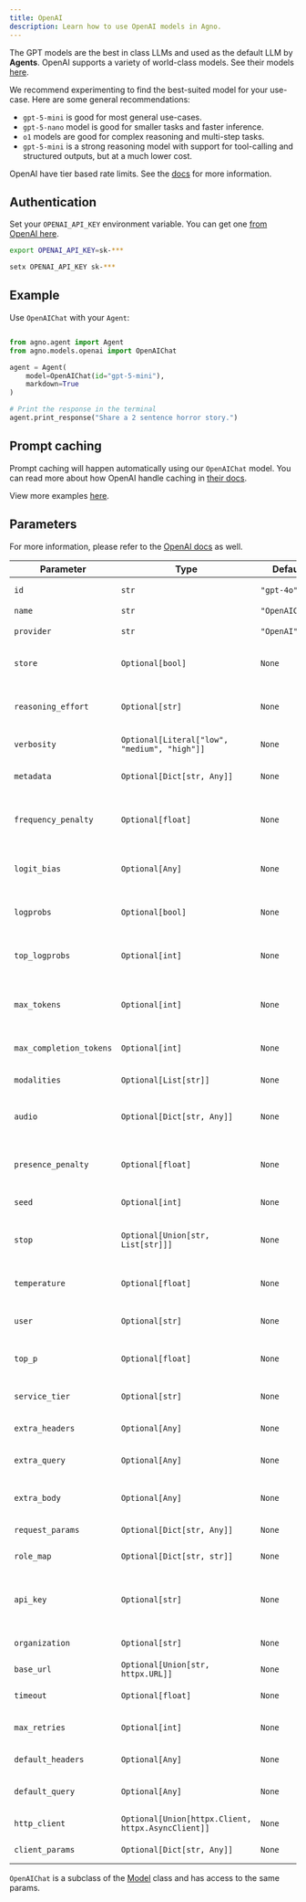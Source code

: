 ```yaml
---
title: OpenAI
description: Learn how to use OpenAI models in Agno.
---
```


The GPT models are the best in class LLMs and used as the default LLM by **Agents**. OpenAI supports a variety of world-class models. See their models [here](https://platform.openai.com/docs/models).

We recommend experimenting to find the best-suited model for your use-case. Here are some general recommendations:

- `gpt-5-mini` is good for most general use-cases.
- `gpt-5-nano` model is good for smaller tasks and faster inference.
- `o1` models are good for complex reasoning and multi-step tasks.
- `gpt-5-mini` is a strong reasoning model with support for tool-calling and structured outputs, but at a much lower cost.

OpenAI have tier based rate limits. See the [docs](https://platform.openai.com/docs/guides/rate-limits/usage-tiers) for more information.

## Authentication

Set your `OPENAI_API_KEY` environment variable. You can get one [from OpenAI here](https://platform.openai.com/account/api-keys).

<CodeGroup>

```bash Mac
export OPENAI_API_KEY=sk-***
```

```bash Windows
setx OPENAI_API_KEY sk-***
```

</CodeGroup>

## Example

Use `OpenAIChat` with your `Agent`:

<CodeGroup>

```python agent.py

from agno.agent import Agent
from agno.models.openai import OpenAIChat

agent = Agent(
    model=OpenAIChat(id="gpt-5-mini"),
    markdown=True
)

# Print the response in the terminal
agent.print_response("Share a 2 sentence horror story.")

```

## Prompt caching

Prompt caching will happen automatically using our `OpenAIChat` model. You can read more about how OpenAI handle caching in [their docs](https://platform.openai.com/docs/guides/prompt-caching).

</CodeGroup>

<Note> View more examples [here](/examples/models/openai/chat/basic). </Note>

## Parameters

For more information, please refer to the [OpenAI docs](https://platform.openai.com/docs/api-reference/chat/create) as well.

| Parameter                    | Type                           | Default                | Description                                                                                              |
| ---------------------------- | ------------------------------ | ---------------------- | -------------------------------------------------------------------------------------------------------- |
| `id`                         | `str`                          | `"gpt-4o"`             | The id of the OpenAI model to use                                                                       |
| `name`                       | `str`                          | `"OpenAIChat"`         | The name of the model                                                                                    |
| `provider`                   | `str`                          | `"OpenAI"`             | The provider of the model                                                                                |
| `store`                      | `Optional[bool]`               | `None`                 | Whether to store the conversation for training purposes                                                  |
| `reasoning_effort`           | `Optional[str]`                | `None`                 | The reasoning effort level for o1 models ("low", "medium", "high")                                      |
| `verbosity`                  | `Optional[Literal["low", "medium", "high"]]` | `None`     | Controls verbosity level of reasoning models                                                             |
| `metadata`                   | `Optional[Dict[str, Any]]`     | `None`                 | Developer-defined metadata to associate with the completion                                              |
| `frequency_penalty`          | `Optional[float]`              | `None`                 | Penalizes new tokens based on their frequency in the text so far (-2.0 to 2.0)                         |
| `logit_bias`                 | `Optional[Any]`                | `None`                 | Modifies the likelihood of specified tokens appearing in the completion                                  |
| `logprobs`                   | `Optional[bool]`               | `None`                 | Whether to return log probabilities of the output tokens                                                 |
| `top_logprobs`               | `Optional[int]`                | `None`                 | Number of most likely tokens to return log probabilities for (0 to 20)                                  |
| `max_tokens`                 | `Optional[int]`                | `None`                 | Maximum number of tokens to generate (deprecated, use max_completion_tokens)                            |
| `max_completion_tokens`      | `Optional[int]`                | `None`                 | Maximum number of completion tokens to generate                                                          |
| `modalities`                 | `Optional[List[str]]`          | `None`                 | List of modalities to use ("text" and/or "audio")                                                       |
| `audio`                      | `Optional[Dict[str, Any]]`     | `None`                 | Audio configuration (e.g., `{"voice": "alloy", "format": "wav"}`)                                         |
| `presence_penalty`           | `Optional[float]`              | `None`                 | Penalizes new tokens based on whether they appear in the text so far (-2.0 to 2.0)                     |
| `seed`                       | `Optional[int]`                | `None`                 | Random seed for deterministic sampling                                                                   |
| `stop`                       | `Optional[Union[str, List[str]]]` | `None`              | Up to 4 sequences where the API will stop generating further tokens                                     |
| `temperature`                | `Optional[float]`              | `None`                 | Controls randomness in the model's output (0.0 to 2.0)                                                  |
| `user`                       | `Optional[str]`                | `None`                 | A unique identifier representing your end-user                                                           |
| `top_p`                      | `Optional[float]`              | `None`                 | Controls diversity via nucleus sampling (0.0 to 1.0)                                                    |
| `service_tier`               | `Optional[str]`                | `None`                 | Service tier to use ("auto", "default", "flex", "priority")                                             |
| `extra_headers`              | `Optional[Any]`                | `None`                 | Additional headers to include in requests                                                                |
| `extra_query`                | `Optional[Any]`                | `None`                 | Additional query parameters to include in requests                                                       |
| `extra_body`                 | `Optional[Any]`                | `None`                 | Additional body parameters to include in requests                                                        |
| `request_params`             | `Optional[Dict[str, Any]]`     | `None`                 | Additional parameters to include in the request                                                          |
| `role_map`                   | `Optional[Dict[str, str]]`     | `None`                 | Mapping of message roles to OpenAI roles                                                                |
| `api_key`                    | `Optional[str]`                | `None`                 | The API key for authenticating with OpenAI (defaults to OPENAI_API_KEY env var)                        |
| `organization`               | `Optional[str]`                | `None`                 | The organization ID to use for requests                                                                  |
| `base_url`                   | `Optional[Union[str, httpx.URL]]` | `None`              | The base URL for the OpenAI API                                                                         |
| `timeout`                    | `Optional[float]`              | `None`                 | Request timeout in seconds                                                                               |
| `max_retries`                | `Optional[int]`                | `None`                 | Maximum number of retries for failed requests                                                           |
| `default_headers`            | `Optional[Any]`                | `None`                 | Default headers to include in all requests                                                               |
| `default_query`              | `Optional[Any]`                | `None`                 | Default query parameters to include in all requests                                                     |
| `http_client`                | `Optional[Union[httpx.Client, httpx.AsyncClient]]` | `None` | HTTP client instance for making requests                                                  |
| `client_params`              | `Optional[Dict[str, Any]]`     | `None`                 | Additional parameters for client configuration                                                           |

`OpenAIChat` is a subclass of the [Model](/reference/models/model) class and has access to the same params.
